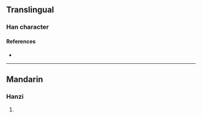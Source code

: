 {{character info/new}}
==Translingual==

===Han character===
{{Han char|rn=96|rad=玉|as=09|sn=13|four=|canj=MGWOL|ids=⿰𤣩界}}

====References====
* {{Han ref|kx=0736.100|dkj=21092|dj=1147.140|hdz=21126.080|uh=743E|ud=29758}}

----

==Mandarin==

===Hanzi===
{{cmn-hanzi|pin=[[jiè]] ([[jie4]])|wg=chieh<sup>4</sup>}}

# {{defn|lang=cmn|sort=玉09}}